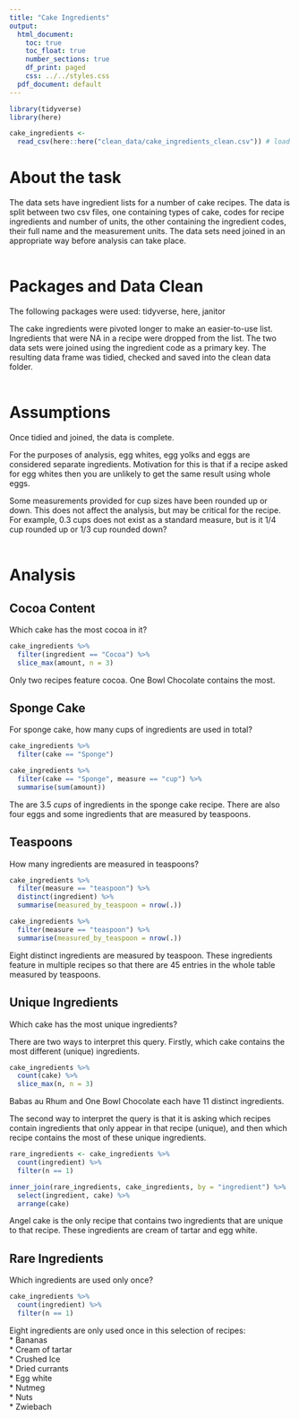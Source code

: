```yaml
---
title: "Cake Ingredients"
output:
  html_document:
    toc: true
    toc_float: true
    number_sections: true
    df_print: paged
    css: ../../styles.css
  pdf_document: default
---
```

```r
library(tidyverse)
library(here)

cake_ingredients <-
  read_csv(here::here("clean_data/cake_ingredients_clean.csv")) # load data
```
# About the task
The data sets have ingredient lists for a number of cake recipes. The data is
split between two csv files, one containing types of cake, codes for recipe
ingredients and number of units, the other containing the ingredient codes,
their full name and the measurement units. The data sets need joined in an
appropriate way before analysis can take place.
<br>
<br>

# Packages and Data Clean
The following packages were used: tidyverse, here, janitor  
  
The cake ingredients were pivoted longer to make an easier-to-use list.
Ingredients that were NA in a recipe were dropped from the list. The two data 
sets were joined using the ingredient code as a primary key. The resulting data
frame was tidied, checked and saved into the clean data folder.
<br>
<br>

# Assumptions
Once tidied and joined, the data is complete.  

For the purposes of analysis, egg whites, egg yolks and eggs are considered
separate ingredients. Motivation for this is that if a recipe asked for egg
whites then you are unlikely to get the same result using whole eggs.  

Some measurements provided for cup sizes have been rounded up or down.  This
does not affect the analysis, but may be critical for the recipe. For example,
0.3 cups does not exist as a standard measure, but is it 1/4 cup rounded up or
1/3 cup rounded down?
<br>
<br>

# Analysis
## Cocoa Content
Which cake has the most cocoa in it?
```r
cake_ingredients %>% 
  filter(ingredient == "Cocoa") %>% 
  slice_max(amount, n = 3)
```
Only two recipes feature cocoa. One Bowl Chocolate contains the most.
<br>

## Sponge Cake
For sponge cake, how many cups of ingredients are used in total?
```r
cake_ingredients %>% 
  filter(cake == "Sponge")

cake_ingredients %>% 
  filter(cake == "Sponge", measure == "cup") %>% 
  summarise(sum(amount))
```
The are 3.5 *cups* of ingredients in the sponge cake recipe. There are also four
eggs and some ingredients that are measured by teaspoons.
<br>

## Teaspoons
How many ingredients are measured in teaspoons?
```r
cake_ingredients %>% 
  filter(measure == "teaspoon") %>% 
  distinct(ingredient) %>% 
  summarise(measured_by_teaspoon = nrow(.))

cake_ingredients %>% 
  filter(measure == "teaspoon") %>% 
  summarise(measured_by_teaspoon = nrow(.))
```
Eight distinct ingredients are measured by teaspoon. These ingredients feature
in multiple recipes so that there are 45 entries in the whole table measured by
teaspoons.
<br>

## Unique Ingredients
Which cake has the most unique ingredients?  

There are two ways to interpret this query. Firstly, which cake contains the
most different (unique) ingredients.
```r
cake_ingredients %>% 
  count(cake) %>% 
  slice_max(n, n = 3)
```
Babas au Rhum and One Bowl Chocolate each have 11 distinct ingredients.

The second way to interpret the query is that it is asking which recipes
contain ingredients that only appear in that recipe (unique), and then which
recipe contains the most of these unique ingredients.
```r
rare_ingredients <- cake_ingredients %>%
  count(ingredient) %>% 
  filter(n == 1) 

inner_join(rare_ingredients, cake_ingredients, by = "ingredient") %>% 
  select(ingredient, cake) %>% 
  arrange(cake)
```
Angel cake is the only recipe that contains two ingredients that are unique
to that recipe. These ingredients are cream of tartar and egg white.
<br>

## Rare Ingredients
Which ingredients are used only once?
```r
cake_ingredients %>%
  count(ingredient) %>% 
  filter(n == 1)
```
Eight ingredients are only used once in this selection of recipes:  
* Bananas  
* Cream of tartar  
* Crushed Ice  
* Dried currants  
* Egg white  	
* Nutmeg  	
* Nuts  	
* Zwiebach